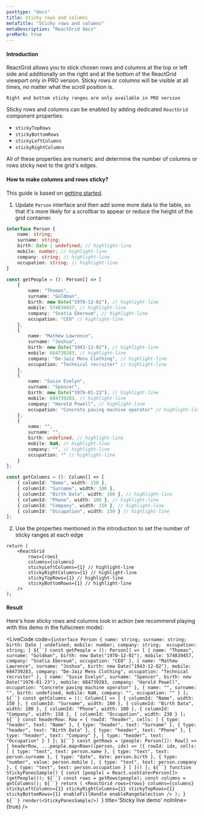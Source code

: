 ```yaml
---
posttype: "docs"
title: Sticky rows and columns
metaTitle: "Sticky rows and columns"
metaDescription: "ReactGrid docs"
proMark: true
---
```


#### Introduction

ReactGrid allows you to stick chosen rows and columns at the top or left side and additionally on the right and at the bottom 
of the ReactGrid viewport only in PRO version. Sticky rows or columns will be visible at all times, no matter what the scroll position is.
 

<Callout color="warning">
	
	Right and bottom sticky ranges are only available in PRO version
</Callout>

Sticky rows and columns can be enabled by adding dedicated `ReactGrid` component properties:
- `stickyTopRows`
- `stickyBottomRows`
- `stickyLeftColumns`
- `stickyRightColumns`

All of these properties are numeric and determine the number of columns or rows sticky next to the grid's edges.

#### How to make columns and rows sticky?

This guide is based on [getting started](/docs/3.1/1-getting-started/).

1. Update `Person` interface and then add some more data to the table, so that it's more likely for a scrollbar to appear
or reduce the height of the grid container.

```ts
interface Person {
    name: string;
    surname: string;
    birth: Date | undefined; // highlight-line
    mobile: number; // highlight-line
    company: string; // highlight-line
    occupation: string; // highlight-line
}

const getPeople = (): Person[] => [
    {
        name: "Thomas",
        surname: "Goldman",
        birth: new Date("1970-12-02"), // highlight-line
        mobile: 574839457, // highlight-line
        company: "Snatia Ebereum", // highlight-line
        occupation: "CEO" // highlight-line
    },
    {
        name: "Mathew Lawrence",
        surname: "Joshua",
        birth: new Date("1943-12-02"), // highlight-line
        mobile: 684739283, // highlight-line
        company: "De-Jaiz Mens Clothing", // highlight-line
        occupation: "Technical recruiter" // highlight-line
    },
    {
        name: "Susie Evelyn",
        surname: "Spencer",
        birth: new Date("1976-01-23"), // highlight-line
        mobile: 684739283, // highlight-line
        company: "Harold Powell", // highlight-line
        occupation: "Concrete paving machine operator" // highlight-line
    },
    {
        name: "",
        surname: "",
        birth: undefined, // highlight-line
        mobile: NaN, // highlight-line
        company: "", // highlight-line
        occupation: "" // highlight-line
    }
];

const getColumns = (): Column[] => [
    { columnId: "Name", width: 150 },
    { columnId: "Surname", width: 100 },
    { columnId: "Birth Data", width: 100 }, // highlight-line
    { columnId: "Phone", width: 100 }, // highlight-line
    { columnId: "Company", width: 150 }, // highlight-line
    { columnId: "Occupation", width: 230 } // highlight-line
];
```

2. Use the properties mentioned in the introduction to set the number of sticky ranges at each edge

```tsx
return (
	<ReactGrid
		rows={rows}
		columns={columns}
		stickyLeftColumns={1} // highlight-line
		stickyRightColumns={1} // highlight-line
		stickyTopRows={1} // highlight-line
		stickyBottomRows={1} // highlight-line
	/>
);
```

#### Result

Here's how sticky rows and columns look in action (we recommend playing with this demo in the fullscreen mode):

<LiveCode 
  code={`interface Person {
  name: string;
  surname: string;
  birth: Date | undefined;
  mobile: number;
  company: string; 
  occupation: string;
}
${``}
const getPeople = (): Person[] => [
  {
    name: "Thomas",
    surname: "Goldman",
    birth: new Date("1970-12-02"),
    mobile: 574839457,
    company: "Snatia Ebereum",
    occupation: "CEO"
  },
  {
    name: "Mathew Lawrence",
    surname: "Joshua",
    birth: new Date("1943-12-02"),
    mobile: 684739283,
    company: "De-Jaiz Mens Clothing",
    occupation: "Technical recruiter"
  },
  {
    name: "Susie Evelyn",
    surname: "Spencer",
    birth: new Date("1976-01-23"),
    mobile: 684739283,
    company: "Harold Powell",
    occupation: "Concrete paving machine operator"
  },
  {
    name: "",
    surname: "",
    birth: undefined,
    mobile: NaN,
    company: "",
    occupation: ""
  }
];
${``}
const getColumns = (): Column[] => [
  { columnId: "Name", width: 150 },
  { columnId: "Surname", width: 100 },
  { columnId: "Birth Data", width: 100 },
  { columnId: "Phone", width: 100 },
  { columnId: "Company", width: 150 },
  { columnId: "Occupation", width: 230 }
];
${``}
const headerRow: Row = {
  rowId: "header",
  cells: [
    { type: "header", text: "Name" },
    { type: "header", text: "Surname" },
    { type: "header", text: "Birth Data" },
    { type: "header", text: "Phone" },
    { type: "header", text: "Company" },
    { type: "header", text: "Occupation" }
  ]
};
${``}
const getRows = (people: Person[]): Row[] => [
  headerRow,
  ...people.map<Row>((person, idx) => ({
    rowId: idx,
    cells: [
      { type: "text", text: person.name },
      { type: "text", text: person.surname },
      { type: "date", date: person.birth },
      { type: "number", value: person.mobile },
      { type: "text", text: person.company },
      { type: "text", text: person.occupation }
    ]
  }))
];
${``}
function StickyPanesSample() {
  const [people] = React.useState<Person[]>(getPeople());
  ${``}
  const rows = getRows(people);
  const columns = getColumns();
  ${``}
  return (
    <ReactGrid
      rows={rows}
      columns={columns}
      stickyLeftColumns={1}
      stickyRightColumns={1}
      stickyTopRows={1}
      stickyBottomRows={1}
      enableFillHandle
      enableRangeSelection
    />
  );
}
${``}
render(<StickyPanesSample/>)
`}
  title='Sticky live demo'
  noInline={true}
/> 
